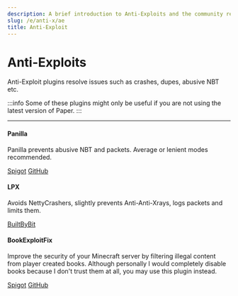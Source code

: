 ```yaml
---
description: A brief introduction to Anti-Exploits and the community recommended solutions.
slug: /e/anti-x/ae
title: Anti-Exploit
---
```


# Anti-Exploits

Anti-Exploit plugins resolve issues such as crashes, dupes, abusive NBT etc.

:::info
Some of these plugins might only be useful if you are not using the latest version of Paper.
:::

---

#### Panilla

Panilla prevents abusive NBT and packets. Average or lenient modes recommended.

<div>
<a class="button button--outline button--primary" href="https://www.spigotmc.org/resources/65694/">Spigot</a> <a class="button button--outline button--primary" href="https://github.com/ds58/Panilla">GitHub</a>
</div>

#### LPX

Avoids NettyCrashers, slightly prevents Anti-Anti-Xrays, logs packets and limits them.

<div>
<a class="button button--outline button--primary" href="https://builtbybit.com/resources/lpx-antipacketexploit-antinettycrasher.15709/">BuiltByBit</a>
</div>

#### BookExploitFix

Improve the security of your Minecraft server by filtering illegal content from player created books. Although personally I would completely disable books because I don't trust them at all, you may use this plugin instead.

<div>
<a class="button button--outline button--primary" href="https://www.spigotmc.org/resources/bookexploitfix.5897/">Spigot</a> <a class="button button--outline button--primary" href="https://github.com/minoneer/BookExploitFix">GitHub</a>
</div>
